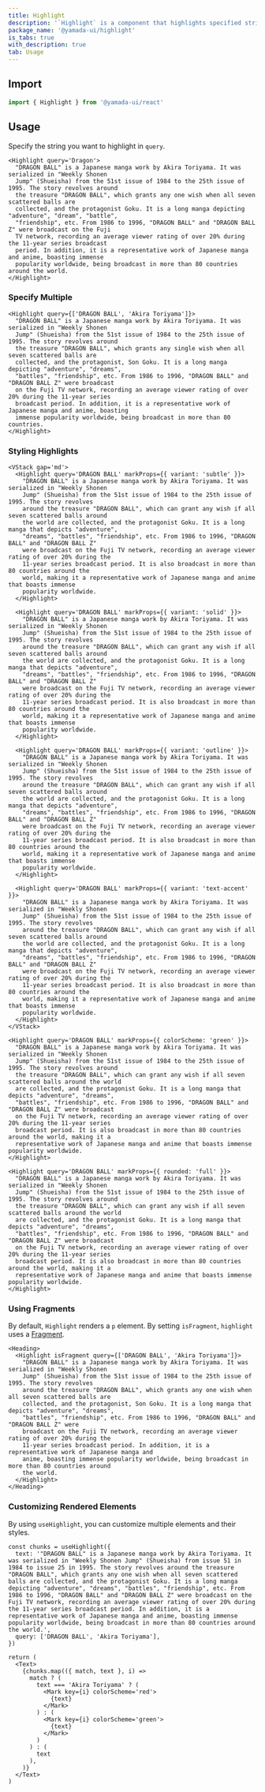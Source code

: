 ```yaml
---
title: Highlight
description: '`Highlight` is a component that highlights specified strings within the text. By default, it renders a `p` element.'
package_name: '@yamada-ui/highlight'
is_tabs: true
with_description: true
tab: Usage
---
```


## Import

```ts
import { Highlight } from '@yamada-ui/react'
```

## Usage

Specify the string you want to highlight in `query`.

```tsx
<Highlight query='Dragon'>
  "DRAGON BALL" is a Japanese manga work by Akira Toriyama. It was serialized in "Weekly Shonen
  Jump" (Shueisha) from the 51st issue of 1984 to the 25th issue of 1995. The story revolves around
  the treasure "DRAGON BALL", which grants any one wish when all seven scattered balls are
  collected, and the protagonist Goku. It is a long manga depicting "adventure", "dream", "battle",
  "friendship", etc. From 1986 to 1996, "DRAGON BALL" and "DRAGON BALL Z" were broadcast on the Fuji
  TV network, recording an average viewer rating of over 20% during the 11-year series broadcast
  period. In addition, it is a representative work of Japanese manga and anime, boasting immense
  popularity worldwide, being broadcast in more than 80 countries around the world.
</Highlight>
```

### Specify Multiple

```tsx
<Highlight query={['DRAGON BALL', 'Akira Toriyama']}>
  "DRAGON BALL" is a Japanese manga work by Akira Toriyama. It was serialized in "Weekly Shonen
  Jump" (Shueisha) from the 51st issue of 1984 to the 25th issue of 1995. The story revolves around
  the treasure "DRAGON BALL", which grants any single wish when all seven scattered balls are
  collected, and the protagonist, Son Goku. It is a long manga depicting "adventure", "dreams",
  "battles", "friendship", etc. From 1986 to 1996, "DRAGON BALL" and "DRAGON BALL Z" were broadcast
  on the Fuji TV network, recording an average viewer rating of over 20% during the 11-year series
  broadcast period. In addition, it is a representative work of Japanese manga and anime, boasting
  immense popularity worldwide, being broadcast in more than 80 countries.
</Highlight>
```

### Styling Highlights

```tsx
<VStack gap='md'>
  <Highlight query='DRAGON BALL' markProps={{ variant: 'subtle' }}>
    "DRAGON BALL" is a Japanese manga work by Akira Toriyama. It was serialized in "Weekly Shonen
    Jump" (Shueisha) from the 51st issue of 1984 to the 25th issue of 1995. The story revolves
    around the treasure "DRAGON BALL", which can grant any wish if all seven scattered balls around
    the world are collected, and the protagonist Goku. It is a long manga that depicts "adventure",
    "dreams", "battles", "friendship", etc. From 1986 to 1996, "DRAGON BALL" and "DRAGON BALL Z"
    were broadcast on the Fuji TV network, recording an average viewer rating of over 20% during the
    11-year series broadcast period. It is also broadcast in more than 80 countries around the
    world, making it a representative work of Japanese manga and anime that boasts immense
    popularity worldwide.
  </Highlight>

  <Highlight query='DRAGON BALL' markProps={{ variant: 'solid' }}>
    "DRAGON BALL" is a Japanese manga work by Akira Toriyama. It was serialized in "Weekly Shonen
    Jump" (Shueisha) from the 51st issue of 1984 to the 25th issue of 1995. The story revolves
    around the treasure "DRAGON BALL", which can grant any wish if all seven scattered balls around
    the world are collected, and the protagonist Goku. It is a long manga that depicts "adventure",
    "dreams", "battles", "friendship", etc. From 1986 to 1996, "DRAGON BALL" and "DRAGON BALL Z"
    were broadcast on the Fuji TV network, recording an average viewer rating of over 20% during the
    11-year series broadcast period. It is also broadcast in more than 80 countries around the
    world, making it a representative work of Japanese manga and anime that boasts immense
    popularity worldwide.
  </Highlight>

  <Highlight query='DRAGON BALL' markProps={{ variant: 'outline' }}>
    "DRAGON BALL" is a Japanese manga work by Akira Toriyama. It was serialized in "Weekly Shonen
    Jump" (Shueisha) from the 51st issue of 1984 to the 25th issue of 1995. The story revolves
    around the treasure "DRAGON BALL", which can grant any wish if all seven scattered balls around
    the world are collected, and the protagonist Goku. It is a long manga that depicts "adventure",
    "dreams", "battles", "friendship", etc. From 1986 to 1996, "DRAGON BALL" and "DRAGON BALL Z"
    were broadcast on the Fuji TV network, recording an average viewer rating of over 20% during the
    11-year series broadcast period. It is also broadcast in more than 80 countries around the
    world, making it a representative work of Japanese manga and anime that boasts immense
    popularity worldwide.
  </Highlight>

  <Highlight query='DRAGON BALL' markProps={{ variant: 'text-accent' }}>
    "DRAGON BALL" is a Japanese manga work by Akira Toriyama. It was serialized in "Weekly Shonen
    Jump" (Shueisha) from the 51st issue of 1984 to the 25th issue of 1995. The story revolves
    around the treasure "DRAGON BALL", which can grant any wish if all seven scattered balls around
    the world are collected, and the protagonist Goku. It is a long manga that depicts "adventure",
    "dreams", "battles", "friendship", etc. From 1986 to 1996, "DRAGON BALL" and "DRAGON BALL Z"
    were broadcast on the Fuji TV network, recording an average viewer rating of over 20% during the
    11-year series broadcast period. It is also broadcast in more than 80 countries around the
    world, making it a representative work of Japanese manga and anime that boasts immense
    popularity worldwide.
  </Highlight>
</VStack>
```

```tsx
<Highlight query='DRAGON BALL' markProps={{ colorScheme: 'green' }}>
  "DRAGON BALL" is a Japanese manga work by Akira Toriyama. It was serialized in "Weekly Shonen
  Jump" (Shueisha) from the 51st issue of 1984 to the 25th issue of 1995. The story revolves around
  the treasure "DRAGON BALL", which can grant any wish if all seven scattered balls around the world
  are collected, and the protagonist Goku. It is a long manga that depicts "adventure", "dreams",
  "battles", "friendship", etc. From 1986 to 1996, "DRAGON BALL" and "DRAGON BALL Z" were broadcast
  on the Fuji TV network, recording an average viewer rating of over 20% during the 11-year series
  broadcast period. It is also broadcast in more than 80 countries around the world, making it a
  representative work of Japanese manga and anime that boasts immense popularity worldwide.
</Highlight>
```

```tsx
<Highlight query='DRAGON BALL' markProps={{ rounded: 'full' }}>
  "DRAGON BALL" is a Japanese manga work by Akira Toriyama. It was serialized in "Weekly Shonen
  Jump" (Shueisha) from the 51st issue of 1984 to the 25th issue of 1995. The story revolves around
  the treasure "DRAGON BALL", which can grant any wish if all seven scattered balls around the world
  are collected, and the protagonist Goku. It is a long manga that depicts "adventure", "dreams",
  "battles", "friendship", etc. From 1986 to 1996, "DRAGON BALL" and "DRAGON BALL Z" were broadcast
  on the Fuji TV network, recording an average viewer rating of over 20% during the 11-year series
  broadcast period. It is also broadcast in more than 80 countries around the world, making it a
  representative work of Japanese manga and anime that boasts immense popularity worldwide.
</Highlight>
```

### Using Fragments

By default, `Highlight` renders a `p` element. By setting `isFragment`, `highlight` uses a [Fragment](https://react.dev/reference/react/Fragment).

```tsx
<Heading>
  <Highlight isFragment query={['DRAGON BALL', 'Akira Toriyama']}>
    "DRAGON BALL" is a Japanese manga work by Akira Toriyama. It was serialized in "Weekly Shonen
    Jump" (Shueisha) from the 51st issue of 1984 to the 25th issue of 1995. The story revolves
    around the treasure "DRAGON BALL", which grants any one wish when all seven scattered balls are
    collected, and the protagonist, Son Goku. It is a long manga that depicts "adventure", "dreams",
    "battles", "friendship", etc. From 1986 to 1996, "DRAGON BALL" and "DRAGON BALL Z" were
    broadcast on the Fuji TV network, recording an average viewer rating of over 20% during the
    11-year series broadcast period. In addition, it is a representative work of Japanese manga and
    anime, boasting immense popularity worldwide, being broadcast in more than 80 countries around
    the world.
  </Highlight>
</Heading>
```

### Customizing Rendered Elements

By using `useHighlight`, you can customize multiple elements and their styles.

```tsx functional=true
const chunks = useHighlight({
  text: '"DRAGON BALL" is a Japanese manga work by Akira Toriyama. It was serialized in "Weekly Shonen Jump" (Shueisha) from issue 51 in 1984 to issue 25 in 1995. The story revolves around the treasure "DRAGON BALL", which grants any one wish when all seven scattered balls are collected, and the protagonist Goku. It is a long manga depicting "adventure", "dreams", "battles", "friendship", etc. From 1986 to 1996, "DRAGON BALL" and "DRAGON BALL Z" were broadcast on the Fuji TV network, recording an average viewer rating of over 20% during the 11-year series broadcast period. In addition, it is a representative work of Japanese manga and anime, boasting immense popularity worldwide, being broadcast in more than 80 countries around the world.',
  query: ['DRAGON BALL', 'Akira Toriyama'],
})

return (
  <Text>
    {chunks.map(({ match, text }, i) =>
      match ? (
        text === 'Akira Toriyama' ? (
          <Mark key={i} colorScheme='red'>
            {text}
          </Mark>
        ) : (
          <Mark key={i} colorScheme='green'>
            {text}
          </Mark>
        )
      ) : (
        text
      ),
    )}
  </Text>
)
```
